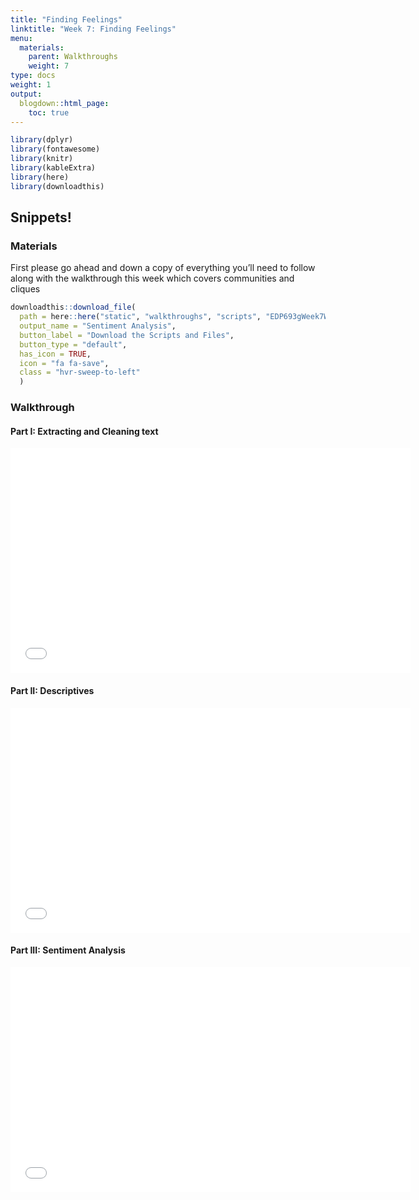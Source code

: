 ```yaml
---
title: "Finding Feelings"
linktitle: "Week 7: Finding Feelings"
menu:
  materials:
    parent: Walkthroughs
    weight: 7
type: docs
weight: 1
output:
  blogdown::html_page:
    toc: true
---
```


```r
library(dplyr)
library(fontawesome)
library(knitr)
library(kableExtra)
library(here)
library(downloadthis)
```

<style>
.hvr-sweep-to-left {
  display: inline-block;
  vertical-align: middle;
  -webkit-transform: perspective(1px) translateZ(0);
  transform: perspective(1px) translateZ(0);
  box-shadow: 0 0 1px rgba(0, 0, 0, 0);
  position: relative;
  -webkit-transition-property: color;
  transition-property: color;
  -webkit-transition-duration: 0.25s;
  transition-duration: 0.25s;
}

.hvr-sweep-to-left:before {
  content: "";
  position: absolute;
  z-index: -1;
  top: 0;
  left: 0;
  right: 0;
  bottom: 0;
  background: #175676;
  -webkit-transform: scaleX(0);
  transform: scaleX(0);
  -webkit-transform-origin: 100% 50%;
  transform-origin: 100% 50%;
  -webkit-transition-property: transform;
  transition-property: transform;
  -webkit-transition-duration: 0.3s;
  transition-duration: 0.3s;
  -webkit-transition-timing-function: ease-out;
  transition-timing-function: ease-out;
}ZD

.hvr-sweep-to-left:hover, .hvr-sweep-to-left:focus, .hvr-sweep-to-left:active {
  color: white;
}

.hvr-sweep-to-left:hover:before, .hvr-sweep-to-left:focus:before, .hvr-sweep-to-left:active:before {
  -webkit-transform: scaleX(1);
  transform: scaleX(1);
}
</style>

<!--
## What is Program Evaluation?

First please go ahead and down a copy of everything you'll need to follow along with the walkthrough this week

### Materials

```r
downloadthis::download_file(
  path = here::here("static", "walkthroughs", "scripts", "EDP693gWeek3Walkthrough.zip"),
  output_name = "Better Visuals Walkthrough",
  button_label = "Download the Scripts and Files",
  button_type = "default",
  has_icon = TRUE,
  icon = "fa fa-save",
  class = "hvr-sweep-to-left"
  )
```

You can move back and forth using <kbd>←</kbd> and <kbd>→</kbd> and toggle fullscreen by pressing <kbd>F</kbd>. Just press <kbd>O</kbd>^[For **O**verview] at any point in your slideshow and a display of all slides, called tile view, will appear. Click on a slide to go there or press <kbd>O</kbd> to exit tile view. For more options, press <kbd>H</kbd> for help.

> Want to see a larger version of the presentation? Click [here](/slides/Intro to PE/Intro-to-PE.html){target="_blank"}.

> Want a PDF you can use offline? Click [here](/slides/Intro to PE/Intro-to-PE.pdf){target="_blank"} of the presentation.
-->

## Snippets!

### Materials

First please go ahead and down a copy of everything you'll need to follow along with the walkthrough this week which covers communities and cliques

```r
downloadthis::download_file(
  path = here::here("static", "walkthroughs", "scripts", "EDP693gWeek7Walkthrough.zip"),
  output_name = "Sentiment Analysis",
  button_label = "Download the Scripts and Files",
  button_type = "default",
  has_icon = TRUE,
  icon = "fa fa-save",
  class = "hvr-sweep-to-left"
  )
```

### Walkthrough

#### Part I: Extracting and Cleaning text
<center>
<iframe class="smart-player-embed-container-iframe" id="embeddedSmartPlayerInstance" src="/walkthroughs/videos/socialmedia/1Extractingandcleaningtext/media/index_player.html?embedIFrameId=embeddedSmartPlayerInstance" width="640" height="360" frameborder="0" scrolling="no" frameborder="0" webkitAllowFullScreen mozallowfullscreen allowFullScreen></iframe>
</center>

#### Part II: Descriptives
<center>
<iframe class="smart-player-embed-container-iframe" id="embeddedSmartPlayerInstance" src="/walkthroughs/videos/socialmedia/2Descriptives/media/index_player.html?embedIFrameId=embeddedSmartPlayerInstance" width="640" height="360" frameborder="0" scrolling="no" frameborder="0" webkitAllowFullScreen mozallowfullscreen allowFullScreen></iframe>
</center>

#### Part III: Sentiment Analysis
<center>
<iframe class="smart-player-embed-container-iframe" id="embeddedSmartPlayerInstance" src="/walkthroughs/videos/socialmedia/3SentimentAnalysis/media/index_player.html?embedIFrameId=embeddedSmartPlayerInstance" width="640" height="360" frameborder="0" scrolling="no" frameborder="0" webkitAllowFullScreen mozallowfullscreen allowFullScreen></iframe>
</center>

